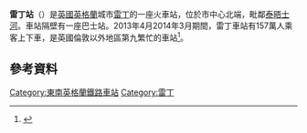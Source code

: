 {{Infobox station|symbol=rail
| name         = 雷丁站<br />Reading
| image   = Reading-3893618-by-Bill-Nicholls.jpg
| caption      = 新行人天橋
| locale       = [[雷丁|雷丁]]
| borough      = [[雷丁|雷丁]]
| coordinates  = {{coord|51.4590|-0.9722|type:railwaystation_region:GB_scale:10000|display=inline,title}}
| code         = RDG
| manager      = [[Network_Rail|Network Rail]]
| platforms    = 15
| dft_category = B
<!--| usage0203    = {{pad|1em}}12.946
| usage0405    = {{increase}} 13.297
| usage0506    = {{increase}} 13.571
| usage0607    = {{increase}} 14.368
| usage0708    = {{increase}} 14.549
| usage0809    = {{decrease}} 14.384
| usage0910    = {{decrease}} 13.866
| usage1011    = {{increase}} 14.400
| usage1112    = {{increase}} 15.267
| usage1213    = {{increase}} 15.413
-->
| pass_percent = {{increase}} 15.673
| pass_year    = 2014
| gridref      = SU714738
| original     = [[大西部鐵路|大西部鐵路]]
| pregroup     = GWR
| postgroup    = GWR
| years        = 1840年3月30日
| events       = 開業
}}

'''雷丁站'''（{{lang-en|Reading railway station}}）是[[英國|英國]][[英格蘭|英格蘭]]城市[[雷丁|雷丁]]的一座火車站，位於市中心北端，毗鄰[[泰晤士河|泰晤士河]]。車站隔壁有一座巴士站。2013年4月2014年3月期間，雷丁車站有157萬人乘客上下車，是英國倫敦以外地區第九繁忙的車站<ref name="ORR">{{cite web|url=http://orr.gov.uk/__data/assets/excel_doc/0018/15363/station-usage-2013-14-data.xls|title=Estimates of station usage 2013–14|accessdate=22 December 2014|author=Steer Davies Gleave|format=XLSX|publisher=Office of Rail Regulation|archive-date=2015-09-08|archive-url=https://web.archive.org/web/20150908163817/http://orr.gov.uk/__data/assets/excel_doc/0018/15363/station-usage-2013-14-data.xls|dead-url=no}}</ref>。 
==參考資料==
{{Reflist}}
{{Commons category|Reading railway station}}
{{伊利沙伯線}}
{{英國主要鐵路車站}}
[[Category:東南英格蘭鐵路車站|Category:東南英格蘭鐵路車站]]
[[Category:雷丁|Category:雷丁]]